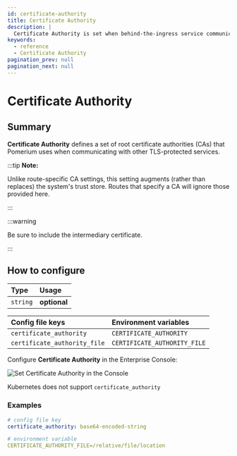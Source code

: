 ```yaml
---
id: certificate-authority
title: Certificate Authority
description: |
  Certificate Authority is set when behind-the-ingress service communication uses self-signed certificates.
keywords:
  - reference
  - Certificate Authority
pagination_prev: null
pagination_next: null
---
```



# Certificate Authority

## Summary

**Certificate Authority** defines a set of root certificate authorities (CAs) that Pomerium uses when communicating with other TLS-protected services.

:::tip **Note:**

Unlike route-specific CA settings, this setting augments (rather than replaces) the system's trust store. Routes that specify a CA will ignore those provided here.

:::

:::warning

Be sure to include the intermediary certificate.

:::

## How to configure

| **Type** | **Usage**    |
| :------- | :----------- |
| `string` | **optional** |

<Tabs>
<TabItem value="Core" label="Core">

| **Config file keys**         | **Environment variables**    |
| :--------------------------- | :--------------------------- |
| `certificate_authority`      | `CERTIFICATE_AUTHORITY`      |
| `certificate_authority_file` | `CERTIFICATE_AUTHORITY_FILE` |

</TabItem>
<TabItem value="Enterprise" label="Enterprise">

Configure **Certificate Authority** in the Enterprise Console:

![Set Certificate Authority in the Console](./img/certs/cert-authority-console.png)

</TabItem>
<TabItem value="Kubernetes" label="Kubernetes">

Kubernetes does not support `certificate_authority`

</TabItem>
</Tabs>

### Examples

```yaml
# config file key
certificate_authority: base64-encoded-string

# environment variable
CERTIFICATE_AUTHORITY_FILE=/relative/file/location
```
